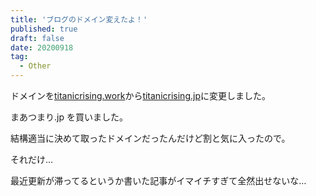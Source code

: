 ```yaml
---
title: 'ブログのドメイン変えたよ！'
published: true
draft: false
date: 20200918
tag:
  - Other
---
```


ドメインを[titanicrising.work](https://titanicrising.work)から[titanicrising.jp](https://titanicrising.jp)に変更しました。

まあつまり.jp を買いました。

結構適当に決めて取ったドメインだったんだけど割と気に入ったので。

それだけ…

最近更新が滞ってるというか書いた記事がイマイチすぎて全然出せないな…
